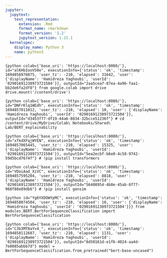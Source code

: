 ```yaml
---
jupyter:
  jupytext:
    text_representation:
      extension: .Rmd
      format_name: rmarkdown
      format_version: '1.2'
      jupytext_version: 1.15.1
  kernelspec:
    display_name: Python 3
    name: python3
---
```


```{python colab={'base_uri': 'https://localhost:8080/'}, id="alKHbIooV50e", executionInfo={'status': 'ok', 'timestamp': 1694856978875, 'user_tz': -210, 'elapsed': 31642, 'user': {'displayName': 'Hamidreza Yaghoubi', 'userId': '02901691238973721504'}}, outputId="2aa5cea7-87ea-4a96-faa1-bb2de6fa2df8"}
from google.colab import drive
drive.mount('/content/drive')
```

```{python colab={'base_uri': 'https://localhost:8080/'}, id="DNFrKlq1WEdh", executionInfo={'status': 'ok', 'timestamp': 1694857011012, 'user_tz': -210, 'elapsed': 10, 'user': {'displayName': 'Hamidreza Yaghoubi', 'userId': '02901691238973721504'}}, outputId="d3453f77-df19-44a6-8834-32bcce51236f"}
# cd /content/drive/MyDrive/Colab\ Notebooks/Shared\ Lab/BERT_explainability
```

```{python colab={'base_uri': 'https://localhost:8080/'}, id="xfkdXFqjWYEN", executionInfo={'status': 'ok', 'timestamp': 1694857065445, 'user_tz': -210, 'elapsed': 15325, 'user': {'displayName': 'Hamidreza Yaghoubi', 'userId': '02901691238973721504'}}, outputId="5ea2ecbf-b6e0-4c58-9742-59d5bcd7674f"}
# !pip install transformers
```

```{python colab={'base_uri': 'https://localhost:8080/'}, id="VDoiAad_XiVC", executionInfo={'status': 'ok', 'timestamp': 1694857595204, 'user_tz': -210, 'elapsed': 8818, 'user': {'displayName': 'Hamidreza Yaghoubi', 'userId': '02901691238973721504'}}, outputId="56408954-4b8e-45ab-8f77-968f88e89db6"}
# !pip install gensim
```

```{python id="Yg6YXDOWYpMC", executionInfo={'status': 'ok', 'timestamp': 1694858074504, 'user_tz': -210, 'elapsed': 10, 'user': {'displayName': 'Hamidreza Yaghoubi', 'userId': '02901691238973721504'}}}
from modules.BERT.BertForSequenceClassification import BertForSequenceClassification
```

```{python colab={'base_uri': 'https://localhost:8080/'}, id="C3b3MT8aYv4_", executionInfo={'status': 'ok', 'timestamp': 1694858112687, 'user_tz': -210, 'elapsed': 1131, 'user': {'displayName': 'Hamidreza Yaghoubi', 'userId': '02901691238973721504'}}, outputId="8d50161d-e1f6-4024-aa4d-7e0085abbb7d"}
model = BertForSequenceClassification.from_pretrained("bert-base-uncased")
```

```python

```
